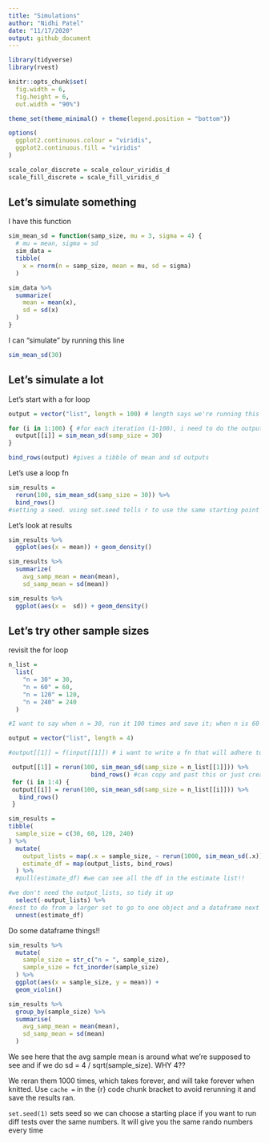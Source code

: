 ```yaml
---
title: "Simulations"
author: "Nidhi Patel"
date: "11/17/2020"
output: github_document
---
```

```r
library(tidyverse)
library(rvest)

knitr::opts_chunk$set(
  fig.width = 6,
  fig.height = 6,
  out.width = "90%")

theme_set(theme_minimal() + theme(legend.position = "bottom"))

options(
  ggplot2.continuous.colour = "viridis",
  ggplot2.continuous.fill = "viridis"
)

scale_color_discrete = scale_colour_viridis_d
scale_fill_discrete = scale_fill_viridis_d
```

## Let's simulate something

I have this function

```r
sim_mean_sd = function(samp_size, mu = 3, sigma = 4) {
  # mu = mean, sigma = sd
  sim_data = 
  tibble(
    x = rnorm(n = samp_size, mean = mu, sd = sigma)
  )

sim_data %>% 
  summarize(
    mean = mean(x),
    sd = sd(x)
  )
}
```

I can "simulate" by running this line

```r
sim_mean_sd(30)
```

## Let's simulate a lot

Let's start with a for loop
```r
output = vector("list", length = 100) # length says we're running this sim 100 times

for (i in 1:100) { #for each iteration (1-100), i need to do the output
  output[[i]] = sim_mean_sd(samp_size = 30)
}

bind_rows(output) #gives a tibble of mean and sd outputs
```


Let's use a loop fn

```r
sim_results = 
  rerun(100, sim_mean_sd(samp_size = 30)) %>% 
  bind_rows()
#setting a seed. using set.seed tells r to use the same starting point when choosing a sample.

```

Let's look at results

```r
sim_results %>% 
  ggplot(aes(x = mean)) + geom_density()

sim_results %>% 
  summarize(
    avg_samp_mean = mean(mean),
    sd_samp_mean = sd(mean))

sim_results %>% 
  ggplot(aes(x =  sd)) + geom_density()
```

## Let's try other sample sizes

revisit the for loop

```r
n_list = 
  list(
    "n = 30" = 30,
    "n = 60" = 60,
    "n = 120" = 120,
    "n = 240" = 240
  )

#I want to say when n = 30, run it 100 times and save it; when n is 60 run it 100 times and save it, etc

output = vector("list", length = 4)

#output[[1]] = f(input[[1]]) # i want to write a fn that will adhere to this input

 output[[1]] = rerun(100, sim_mean_sd(samp_size = n_list[[1]])) %>% 
                       bind_rows() #can copy and past this or just create a for loop
 for (i in 1:4) {
 output[[i]] = rerun(100, sim_mean_sd(samp_size = n_list[[i]])) %>%
   bind_rows()
 }
```

```r
sim_results = 
tibble(
  sample_size = c(30, 60, 120, 240)
) %>% 
  mutate(
    output_lists = map(.x = sample_size, ~ rerun(1000, sim_mean_sd(.x))), #.x makes it really explicit.  The first argument to map is .x
    estimate_df = map(output_lists, bind_rows)
  ) %>% 
  #pull(estimate_df) #we can see all the df in the estimate list!!

#we don't need the output_lists, so tidy it up
  select(-output_lists) %>% 
#nest to do from a larger set to go to one object and a dataframe next to it (THE LIST!!) we unnest
  unnest(estimate_df)

```

Do some dataframe things!!

```r
sim_results %>% 
  mutate(
    sample_size = str_c("n = ", sample_size),
    sample_size = fct_inorder(sample_size)
  ) %>% 
  ggplot(aes(x = sample_size, y = mean)) +
  geom_violin()
```

```r
sim_results %>% 
  group_by(sample_size) %>% 
  summarise(
    avg_samp_mean = mean(mean),
    sd_samp_mean = sd(mean)
  )
```
We see here that the avg sample mean is around what we're supposed to see and if we do sd = 4 / sqrt(sample_size). WHY 4??

We reran them 1000 times, which takes forever, and will take forever when knitted. Use `cache = ` in the {r} code chunk bracket to avoid rerunning it and save the results ran. 

`set.seed(1)` sets seed so we can choose a starting place if you want to run diff tests over the same numbers. It will give you the same rando numbers every time